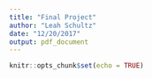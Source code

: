 ```yaml
---
title: "Final Project"
author: "Leah Schultz"
date: "12/20/2017"
output: pdf_document
---
```


```r
knitr::opts_chunk$set(echo = TRUE)
```

